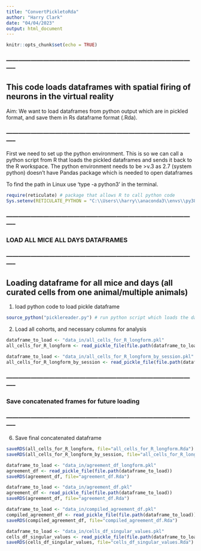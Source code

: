 ```yaml
---
title: "ConvertPickletoRda"
author: "Harry Clark"
date: "04/04/2023"
output: html_document
---
```


```r
knitr::opts_chunk$set(echo = TRUE)
```

### ----------------------------------------------------------------------------------------------- ###

## This code loads dataframes with spatial firing of neurons in the virtual reality

Aim: We want to load dataframes from python output which are in pickled format, and save them in Rs dataframe format (.Rda). 

### ----------------------------------------------------------------------------------------------- ###


First we need to set up the python environment. This is so we can call a python script from R that loads the pickled dataframes and sends it back to the R workspace. 
The python environment needs to be >v.3 as 2.7 (system python) doesn't have Pandas package which is needed to open dataframes

To find the path in Linux use 'type -a python3' in the terminal.
```r
require(reticulate) # package that allows R to call python code
Sys.setenv(RETICULATE_PYTHON = "C:\\Users\\harry\\anaconda3\\envs\\py38\\python.exe")
```


### ----------------------------------------------------------------------------------------------- ###

### LOAD ALL MICE ALL DAYS DATAFRAMES

### ----------------------------------------------------------------------------------------------- ###

## Loading dataframe for all mice and days (all curated cells from one animal/multiple animals)

1. load python code to load pickle dataframe
```r
source_python("picklereader.py") # run python script which loads the dataframes - should be in working directory
```

2. Load all cohorts, and necessary columns for analysis

```r
dataframe_to_load <- "data_in/all_cells_for_R_longform.pkl"
all_cells_for_R_longform <- read_pickle_file(file.path(dataframe_to_load))

dataframe_to_load <- "data_in/all_cells_for_R_longform_by_session.pkl"
all_cells_for_R_longform_by_session <- read_pickle_file(file.path(dataframe_to_load))
```

### ----------------------------------------------------------------------------------------------- ###

### Save concatenated frames for future loading

### ----------------------------------------------------------------------------------------------- ###
6. Save final concatenated dataframe
```r
saveRDS(all_cells_for_R_longform, file="all_cells_for_R_longform.Rda")
saveRDS(all_cells_for_R_longform_by_session, file="all_cells_for_R_longform_by_session.Rda")
```

```r

dataframe_to_load <- "data_in/agreement_df_longform.pkl"
agreement_df <- read_pickle_file(file.path(dataframe_to_load))
saveRDS(agreement_df, file="agreement_df.Rda")
```

```r
dataframe_to_load <- "data_in/agreement_df.pkl"
agreement_df <- read_pickle_file(file.path(dataframe_to_load))
saveRDS(agreement_df, file="agreement_df.Rda")
```


```r
dataframe_to_load <- "data_in/compiled_agreement_df.pkl"
compiled_agreement_df <- read_pickle_file(file.path(dataframe_to_load))
saveRDS(compiled_agreement_df, file="compiled_agreement_df.Rda")
```

```r
dataframe_to_load <- "data_in/cells_df_singular_values.pkl"
cells_df_singular_values <- read_pickle_file(file.path(dataframe_to_load))
saveRDS(cells_df_singular_values, file="cells_df_singular_values.Rda")
```


